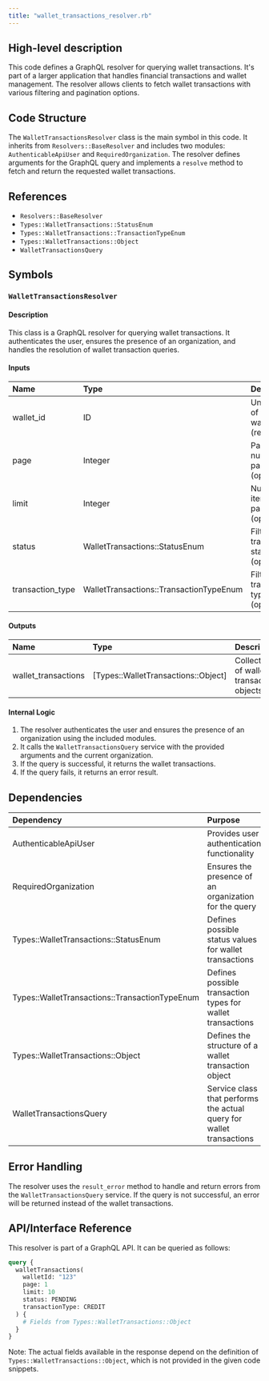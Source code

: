 ```yaml
---
title: "wallet_transactions_resolver.rb"
---
```


## High-level description
This code defines a GraphQL resolver for querying wallet transactions. It's part of a larger application that handles financial transactions and wallet management. The resolver allows clients to fetch wallet transactions with various filtering and pagination options.

## Code Structure
The `WalletTransactionsResolver` class is the main symbol in this code. It inherits from `Resolvers::BaseResolver` and includes two modules: `AuthenticableApiUser` and `RequiredOrganization`. The resolver defines arguments for the GraphQL query and implements a `resolve` method to fetch and return the requested wallet transactions.

## References
- `Resolvers::BaseResolver`
- `Types::WalletTransactions::StatusEnum`
- `Types::WalletTransactions::TransactionTypeEnum`
- `Types::WalletTransactions::Object`
- `WalletTransactionsQuery`

## Symbols

### `WalletTransactionsResolver`
#### Description
This class is a GraphQL resolver for querying wallet transactions. It authenticates the user, ensures the presence of an organization, and handles the resolution of wallet transaction queries.

#### Inputs
| Name | Type | Description |
|:-----|:-----|:------------|
| wallet_id | ID | Unique ID of the wallet (required) |
| page | Integer | Page number for pagination (optional) |
| limit | Integer | Number of items per page (optional) |
| status | WalletTransactions::StatusEnum | Filter by transaction status (optional) |
| transaction_type | WalletTransactions::TransactionTypeEnum | Filter by transaction type (optional) |

#### Outputs
| Name | Type | Description |
|:-----|:-----|:------------|
| wallet_transactions | [Types::WalletTransactions::Object] | Collection of wallet transaction objects |

#### Internal Logic
1. The resolver authenticates the user and ensures the presence of an organization using the included modules.
2. It calls the `WalletTransactionsQuery` service with the provided arguments and the current organization.
3. If the query is successful, it returns the wallet transactions.
4. If the query fails, it returns an error result.

## Dependencies
| Dependency | Purpose |
|:-----------|:--------|
| AuthenticableApiUser | Provides user authentication functionality |
| RequiredOrganization | Ensures the presence of an organization for the query |
| Types::WalletTransactions::StatusEnum | Defines possible status values for wallet transactions |
| Types::WalletTransactions::TransactionTypeEnum | Defines possible transaction types for wallet transactions |
| Types::WalletTransactions::Object | Defines the structure of a wallet transaction object |
| WalletTransactionsQuery | Service class that performs the actual query for wallet transactions |

## Error Handling
The resolver uses the `result_error` method to handle and return errors from the `WalletTransactionsQuery` service. If the query is not successful, an error will be returned instead of the wallet transactions.

## API/Interface Reference
This resolver is part of a GraphQL API. It can be queried as follows:

```graphql
query {
  walletTransactions(
    walletId: "123"
    page: 1
    limit: 10
    status: PENDING
    transactionType: CREDIT
  ) {
    # Fields from Types::WalletTransactions::Object
  }
}
```

Note: The actual fields available in the response depend on the definition of `Types::WalletTransactions::Object`, which is not provided in the given code snippets.